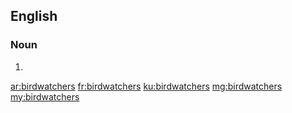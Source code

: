 {{also|bird watchers}}
==English==

===Noun===
{{head|en|noun plural form}}

# {{plural of|birdwatcher|lang=en}}

[[ar:birdwatchers]]
[[fr:birdwatchers]]
[[ku:birdwatchers]]
[[mg:birdwatchers]]
[[my:birdwatchers]]